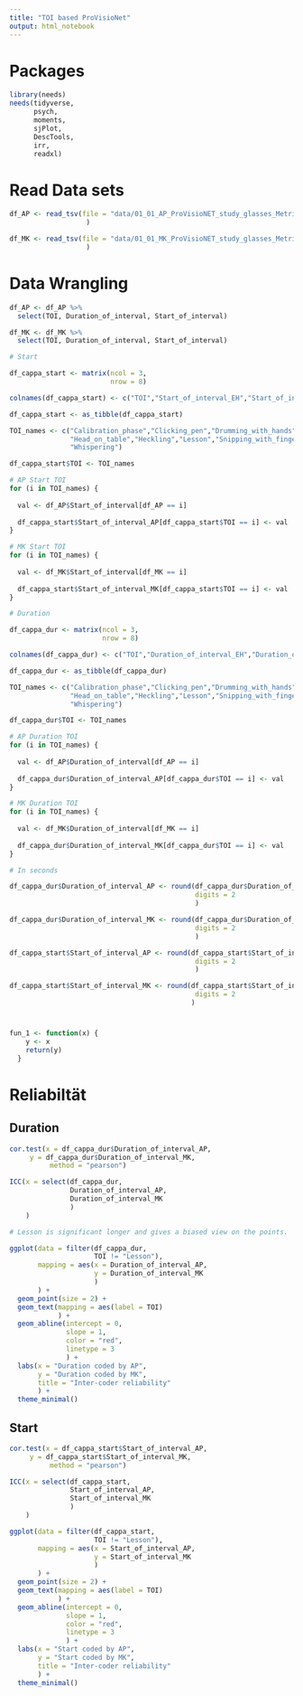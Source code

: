 ```yaml
---
title: "TOI based ProVisioNet"
output: html_notebook
---
```


# Packages

```r
library(needs)
needs(tidyverse,
      psych,
      moments,
      sjPlot,
      DescTools,
      irr,
      readxl)
```

# Read Data sets

```r
df_AP <- read_tsv(file = "data/01_01_AP_ProVisioNET_study_glasses_Metrics_Intervall based.tsv"
                   )

df_MK <- read_tsv(file = "data/01_01_MK_ProVisioNET_study_glasses_Metrics_Intervall based.tsv"
                   )
```

# Data Wrangling

```r
df_AP <- df_AP %>% 
  select(TOI, Duration_of_interval, Start_of_interval)

df_MK <- df_MK %>% 
  select(TOI, Duration_of_interval, Start_of_interval)

# Start

df_cappa_start <- matrix(ncol = 3,
                         nrow = 8)

colnames(df_cappa_start) <- c("TOI","Start_of_interval_EH","Start_of_interval_RD")

df_cappa_start <- as_tibble(df_cappa_start)

TOI_names <- c("Calibration_phase","Clicking_pen","Drumming_with_hands",
               "Head_on_table","Heckling","Lesson","Snipping_with_fingers",
               "Whispering")

df_cappa_start$TOI <- TOI_names

# AP Start TOI
for (i in TOI_names) {
  
  val <- df_AP$Start_of_interval[df_AP == i]
  
  df_cappa_start$Start_of_interval_AP[df_cappa_start$TOI == i] <- val
}

# MK Start TOI
for (i in TOI_names) {
  
  val <- df_MK$Start_of_interval[df_MK == i]
  
  df_cappa_start$Start_of_interval_MK[df_cappa_start$TOI == i] <- val
}

# Duration

df_cappa_dur <- matrix(ncol = 3,
                       nrow = 8)

colnames(df_cappa_dur) <- c("TOI","Duration_of_interval_EH","Duration_of_interval_RD")

df_cappa_dur <- as_tibble(df_cappa_dur)

TOI_names <- c("Calibration_phase","Clicking_pen","Drumming_with_hands",
               "Head_on_table","Heckling","Lesson","Snipping_with_fingers",
               "Whispering")

df_cappa_dur$TOI <- TOI_names

# AP Duration TOI
for (i in TOI_names) {
  
  val <- df_AP$Duration_of_interval[df_AP == i]
  
  df_cappa_dur$Duration_of_interval_AP[df_cappa_dur$TOI == i] <- val
}

# MK Duration TOI
for (i in TOI_names) {
  
  val <- df_MK$Duration_of_interval[df_MK == i]
  
  df_cappa_dur$Duration_of_interval_MK[df_cappa_dur$TOI == i] <- val
}

# In seconds

df_cappa_dur$Duration_of_interval_AP <- round(df_cappa_dur$Duration_of_interval_AP/1000,
                                              digits = 2
                                              )

df_cappa_dur$Duration_of_interval_MK <- round(df_cappa_dur$Duration_of_interval_MK/1000,
                                              digits = 2
                                              )

df_cappa_start$Start_of_interval_AP <- round(df_cappa_start$Start_of_interval_AP/1000,
                                              digits = 2
                                              )

df_cappa_start$Start_of_interval_MK <- round(df_cappa_start$Start_of_interval_MK/1000,
                                              digits = 2
                                             )
```

#
```r
fun_1 <- function(x) {
    y <- x
    return(y)
  }
```


# Reliabiltät

## Duration

```r
cor.test(x = df_cappa_dur$Duration_of_interval_AP,
     y = df_cappa_dur$Duration_of_interval_MK,
          method = "pearson")

ICC(x = select(df_cappa_dur,
               Duration_of_interval_AP,
               Duration_of_interval_MK
               )
    )

# Lesson is significant longer and gives a biased view on the points.

ggplot(data = filter(df_cappa_dur,
                     TOI != "Lesson"),
       mapping = aes(x = Duration_of_interval_AP,
                     y = Duration_of_interval_MK
                     )
       ) +
  geom_point(size = 2) +
  geom_text(mapping = aes(label = TOI)
            ) +
  geom_abline(intercept = 0,
              slope = 1,
              color = "red",
              linetype = 3
              ) +
  labs(x = "Duration coded by AP",
       y = "Duration coded by MK",
       title = "Inter-coder reliability"
       ) +
  theme_minimal()
```

## Start

```r
cor.test(x = df_cappa_start$Start_of_interval_AP,
     y = df_cappa_start$Start_of_interval_MK,
          method = "pearson")

ICC(x = select(df_cappa_start,
               Start_of_interval_AP,
               Start_of_interval_MK
               )
    )

ggplot(data = filter(df_cappa_start,
                     TOI != "Lesson"),
       mapping = aes(x = Start_of_interval_AP,
                     y = Start_of_interval_MK
                     )
       ) +
  geom_point(size = 2) +
  geom_text(mapping = aes(label = TOI)
            ) +
  geom_abline(intercept = 0,
              slope = 1,
              color = "red",
              linetype = 3
              ) +
  labs(x = "Start coded by AP",
       y = "Start coded by MK",
       title = "Inter-coder reliability"
       ) +
  theme_minimal()
```

